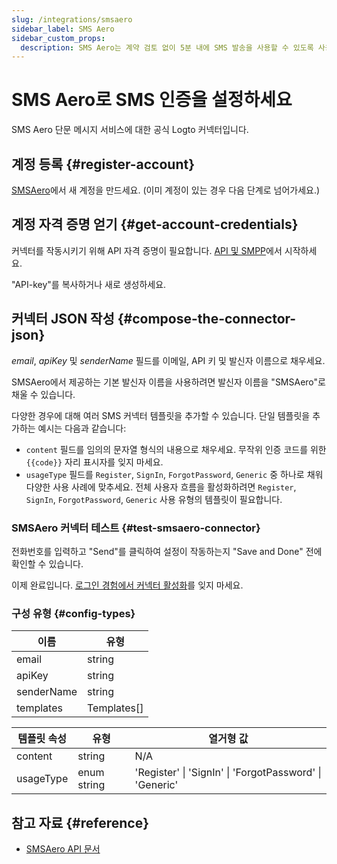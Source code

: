 ```yaml
---
slug: /integrations/smsaero
sidebar_label: SMS Aero
sidebar_custom_props:
  description: SMS Aero는 계약 검토 없이 5분 내에 SMS 발송을 사용할 수 있도록 사용자에게 제공합니다. 개발자에게는 접근 가능한 클래스와 24x7 채팅 지원이 포함된 편리한 API가 제공됩니다.
---
```



# SMS Aero로 SMS 인증을 설정하세요

SMS Aero 단문 메시지 서비스에 대한 공식 Logto 커넥터입니다.

<GuideTip />

## 계정 등록 \{#register-account}

[SMSAero](https://smsaero.ru/)에서 새 계정을 만드세요. (이미 계정이 있는 경우 다음 단계로 넘어가세요.)

## 계정 자격 증명 얻기 \{#get-account-credentials}

커넥터를 작동시키기 위해 API 자격 증명이 필요합니다. [API 및 SMPP](https://smsaero.ru/cabinet/settings/apikey/)에서 시작하세요.

"API-key"를 복사하거나 새로 생성하세요.

## 커넥터 JSON 작성 \{#compose-the-connector-json}

_email_, _apiKey_ 및 _senderName_ 필드를 이메일, API 키 및 발신자 이름으로 채우세요.

SMSAero에서 제공하는 기본 발신자 이름을 사용하려면 발신자 이름을 "SMSAero"로 채울 수 있습니다.

다양한 경우에 대해 여러 SMS 커넥터 템플릿을 추가할 수 있습니다. 단일 템플릿을 추가하는 예시는 다음과 같습니다:

- `content` 필드를 임의의 문자열 형식의 내용으로 채우세요. 무작위 인증 코드를 위한 `{{code}}` 자리 표시자를 잊지 마세요.
- `usageType` 필드를 `Register`, `SignIn`, `ForgotPassword`, `Generic` 중 하나로 채워 다양한 사용 사례에 맞추세요. 전체 사용자 흐름을 활성화하려면 `Register`, `SignIn`, `ForgotPassword`, `Generic` 사용 유형의 템플릿이 필요합니다.

### SMSAero 커넥터 테스트 \{#test-smsaero-connector}

전화번호를 입력하고 "Send"를 클릭하여 설정이 작동하는지 "Save and Done" 전에 확인할 수 있습니다.

이제 완료입니다. [로그인 경험에서 커넥터 활성화](/connectors/sms-connectors/#enable-phone-number-sign-up-or-sign-in)를 잊지 마세요.

### 구성 유형 \{#config-types}

| 이름       | 유형        |
| ---------- | ----------- |
| email      | string      |
| apiKey     | string      |
| senderName | string      |
| templates  | Templates[] |

| 템플릿 속성 | 유형        | 열거형 값                                               |
| ----------- | ----------- | ------------------------------------------------------- |
| content     | string      | N/A                                                     |
| usageType   | enum string | 'Register' \| 'SignIn' \| 'ForgotPassword' \| 'Generic' |

## 참고 자료 \{#reference}

- [SMSAero API 문서](https://smsaero.ru/integration/documentation/api/)

